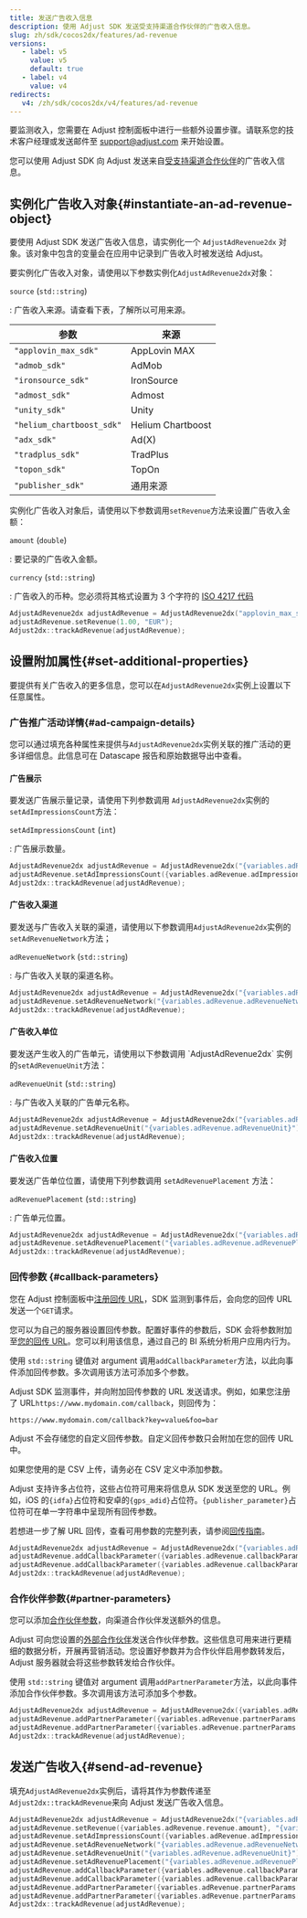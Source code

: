 ```yaml
---
title: 发送广告收入信息
description: 使用 Adjust SDK 发送受支持渠道合作伙伴的广告收入信息。
slug: zh/sdk/cocos2dx/features/ad-revenue
versions:
   - label: v5
     value: v5
     default: true
   - label: v4
     value: v4
redirects:
   v4: /zh/sdk/cocos2dx/v4/features/ad-revenue
---
```


<Callout type="important">

要监测收入，您需要在 Adjust 控制面板中进行一些额外设置步骤。请联系您的技术客户经理或发送邮件至 [support@adjust.com](mailto:support@adjust.com) 来开始设置。

</Callout>

您可以使用 Adjust SDK 向 Adjust 发送来自[受支持渠道合作伙伴](https://help.adjust.com/zh/article/ad-revenue)的广告收入信息。

## 实例化广告收入对象{#instantiate-an-ad-revenue-object}

要使用 Adjust SDK 发送广告收入信息，请实例化一个 `AdjustAdRevenue2dx` 对象。该对象中包含的变量会在应用中记录到广告收入时被发送给 Adjust。

要实例化广告收入对象，请使用以下参数实例化`AdjustAdRevenue2dx`对象：

<DefList>

`source` \(`std::string`\)

: 广告收入来源。请查看下表，了解所以可用来源。

</DefList>

| 参数                      | 来源              |
| ------------------------- | ----------------- |
| `"applovin_max_sdk"`      | AppLovin MAX      |
| `"admob_sdk"`             | AdMob             |
| `"ironsource_sdk"`        | IronSource        |
| `"admost_sdk"`            | Admost            |
| `"unity_sdk"`             | Unity             |
| `"helium_chartboost_sdk"` | Helium Chartboost |
| `"adx_sdk"`               | Ad\(X\)           |
| `"tradplus_sdk"`          | TradPlus          |
| `"topon_sdk"`             | TopOn             |
| `"publisher_sdk"`         | 通用来源          |

实例化广告收入对象后，请使用以下参数调用`setRevenue`方法来设置广告收入金额：

<DefList>

`amount` \(`double`\)

: 要记录的广告收入金额。

`currency` \(`std::string`\)

: 广告收入的币种。您必须将其格式设置为 3 个字符的 [ISO 4217 代码](https://www.iban.com/currency-codes)

</DefList>

```cpp
AdjustAdRevenue2dx adjustAdRevenue = AdjustAdRevenue2dx("applovin_max_sdk");
adjustAdRevenue.setRevenue(1.00, "EUR");
Adjust2dx::trackAdRevenue(adjustAdRevenue);
```

## 设置附加属性{#set-additional-properties}

要提供有关广告收入的更多信息，您可以在`AdjustAdRevenue2dx`实例上设置以下任意属性。

### 广告推广活动详情{#ad-campaign-details}

您可以通过填充各种属性来提供与`AdjustAdRevenue2dx`实例关联的推广活动的更多详细信息。此信息可在 Datascape 报告和原始数据导出中查看。

#### 广告展示

要发送广告展示量记录，请使用下列参数调用 `AdjustAdRevenue2dx`实例的`setAdImpressionsCount`方法：

<DefList>

`setAdImpressionsCount` \(`int`\)

: 广告展示数量。

</DefList>

```cpp
AdjustAdRevenue2dx adjustAdRevenue = AdjustAdRevenue2dx("{variables.adRevenue.source}");
adjustAdRevenue.setAdImpressionsCount({variables.adRevenue.adImpressionsCount});
Adjust2dx::trackAdRevenue(adjustAdRevenue);
```

#### 广告收入渠道

要发送与广告收入关联的渠道，请使用以下参数调用`AdjustAdRevenue2dx`实例的`setAdRevenueNetwork`方法；

<DefList>

`adRevenueNetwork` \(`std::string`\)

: 与广告收入关联的渠道名称。

</DefList>

```cpp
AdjustAdRevenue2dx adjustAdRevenue = AdjustAdRevenue2dx("{variables.adRevenue.source}");
adjustAdRevenue.setAdRevenueNetwork("{variables.adRevenue.adRevenueNetwork}");
Adjust2dx::trackAdRevenue(adjustAdRevenue);
```

#### 广告收入单位

要发送产生收入的广告单元，请使用以下参数调用 \`AdjustAdRevenue2dx\` 实例的`setAdRevenueUnit`方法：

<DefList>

`adRevenueUnit` \(`std::string`\)

: 与广告收入关联的广告单元名称。

</DefList>

```cpp
AdjustAdRevenue2dx adjustAdRevenue = AdjustAdRevenue2dx("{variables.adRevenue.source}");
adjustAdRevenue.setAdRevenueUnit("{variables.adRevenue.adRevenueUnit}");
Adjust2dx::trackAdRevenue(adjustAdRevenue);
```

#### 广告收入位置

要发送广告单位位置，请使用下列参数调用 `setAdRevenuePlacement` 方法：

<DefList>

`adRevenuePlacement` \(`std::string`\)

: 广告单元位置。

</DefList>

```cpp
AdjustAdRevenue2dx adjustAdRevenue = AdjustAdRevenue2dx("{variables.adRevenue.source}");
adjustAdRevenue.setAdRevenuePlacement("{variables.adRevenue.adRevenuePlacement}");
Adjust2dx::trackAdRevenue(adjustAdRevenue);
```

### 回传参数 {#callback-parameters}

您在 Adjust 控制面板中[注册回传 URL](https://help.adjust.com/zh/article/recommended-placeholders-callbacks)，SDK 监测到事件后，会向您的回传 URL 发送一个`GET`请求。

您可以为自己的服务器设置回传参数。配置好事件的参数后，SDK 会将参数附加至[您的回传 URL](https://help.adjust.com/zh/article/raw-data-exports)。您可以利用该信息，通过自己的 BI 系统分析用户应用内行为。

使用 `std::string` 键值对 argument 调用`addCallbackParameter`方法，以此向事件添加回传参数。多次调用该方法可添加多个参数。

Adjust SDK 监测事件，并向附加回传参数的 URL 发送请求。例如，如果您注册了 URL`https://www.mydomain.com/callback`，则回传为：

<CodeBlock highlight="key=value, foo=bar">

```http
https://www.mydomain.com/callback?key=value&foo=bar
```

</CodeBlock>
<Callout type="note">

Adjust 不会存储您的自定义回传参数。自定义回传参数只会附加在您的回传 URL 中。

</Callout>

如果您使用的是 CSV 上传，请务必在 CSV 定义中添加参数。

Adjust 支持许多占位符，这些占位符可用来将信息从 SDK 发送至您的 URL。例如，iOS 的`{idfa}`占位符和安卓的`{gps_adid}`占位符。`{publisher_parameter}`占位符可在单一字符串中呈现所有回传参数。

<Callout type="seealso">

若想进一步了解 URL 回传，查看可用参数的完整列表，请参阅[回传指南](https://help.adjust.com/zh/article/callbacks)。

</Callout>

```cpp
AdjustAdRevenue2dx adjustAdRevenue = AdjustAdRevenue2dx("{variables.adRevenue.source}");
adjustAdRevenue.addCallbackParameter({variables.adRevenue.callbackParams[0]});
adjustAdRevenue.addCallbackParameter({variables.adRevenue.callbackParams[1]});
Adjust2dx::trackAdRevenue(adjustAdRevenue);
```

### 合作伙伴参数{#partner-parameters}

您可以添加[合作伙伴参数](https://help.adjust.com/zh/article/data-sharing-ad-network#map-parameters)，向渠道合作伙伴发送额外的信息。

Adjust 可向您设置的[外部合作伙伴](https://help.adjust.com/zh/article/integrated-partners)发送合作伙伴参数。这些信息可用来进行更精细的数据分析，开展再营销活动。您设置好参数并为合作伙伴启用参数转发后，Adjust 服务器就会将这些参数转发给合作伙伴。

使用 `std::string` 键值对 argument 调用`addPartnerParameter`方法，以此向事件添加合作伙伴参数。多次调用该方法可添加多个参数。

```cpp
AdjustAdRevenue2dx adjustAdRevenue = AdjustAdRevenue2dx({variables.adRevenue.source});
adjustAdRevenue.addPartnerParameter({variables.adRevenue.partnerParams[0]});
adjustAdRevenue.addPartnerParameter({variables.adRevenue.partnerParams[1]});
Adjust2dx::trackAdRevenue(adjustAdRevenue);
```

## 发送广告收入{#send-ad-revenue}

填充`AdjustAdRevenue2dx`实例后，请将其作为参数传递至`Adjust2dx::trackAdRevenue`来向 Adjust 发送广告收入信息。

```cpp
AdjustAdRevenue2dx adjustAdRevenue = AdjustAdRevenue2dx("{variables.adRevenue.source}");
adjustAdRevenue.setRevenue({variables.adRevenue.revenue.amount}, "{variables.adRevenue.revenue.currency}");
adjustAdRevenue.setAdImpressionsCount({variables.adRevenue.adImpressionsCount});
adjustAdRevenue.setAdRevenueNetwork("{variables.adRevenue.adRevenueNetwork}");
adjustAdRevenue.setAdRevenueUnit("{variables.adRevenue.adRevenueUnit}");
adjustAdRevenue.setAdRevenuePlacement("{variables.adRevenue.adRevenuePlacement}");
adjustAdRevenue.addCallbackParameter({variables.adRevenue.callbackParams[0]});
adjustAdRevenue.addCallbackParameter({variables.adRevenue.callbackParams[1]});
adjustAdRevenue.addPartnerParameter({variables.adRevenue.partnerParams[0]});
adjustAdRevenue.addPartnerParameter({variables.adRevenue.partnerParams[1]})
Adjust2dx::trackAdRevenue(adjustAdRevenue);
```
